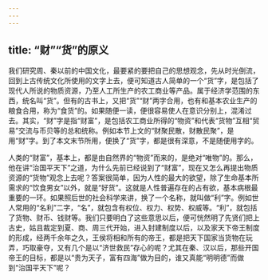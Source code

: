 ```yaml
---
---
---
```

title: “财”“货”的原义
---




我们研究周、秦以前的中国文化，最要紧的要把自己的思想观念，先从时光倒流，回到上古传统文化所使用的文字上去，便可知道古人简单的一个“货”字，是包括了现代人所说的物质资源，乃至人工所生产的农工商业等产品。属于经济学范围的东西，统名叫“货”。但有的古书上，又把“货”“财”两字合用，也有和基本农业生产的粮食合用，称为“食货”的。如果随便一读，便很容易使人在意识分别上，混淆过去。其实，“财”字是指“财富”，是包括农工商业所得的“物资”和代表“货物”互相“贸易”交流与币贝等的总和统称。例如本节上文的“财聚民散，财散民聚”，是用“财”字。到了本文末节所用，便换了“货”字，都是很有深意，不是随便用字的。

人类的“财富”，基本上，都是由自然界的“物资”而来的，是绝对“唯物”的。那么，他在讲“治国平天下”之道，为什么先前已经说到了“财富”，现在又怎么再提出物质资源的“货物”观念上去呢？答案很简单，因为人性的最大的欲望，除了生命基本所需求的“饮食男女”以外，就是“好货”。这就是人性普遍存在的占有欲，基本病根最重要的一环。如果照后世的社会科学来讲，换了一个名称，就叫做“利”字。例如世人常用的“名利”二字，“名”，就包含有权位、权力、权势、权威等。“利”，就包括了货物、财币、钱财等。我们只要明白了这些意思以后，便可恍然明了先贤们把上古史，姑且裁定到夏、商、周三代开始，进入封建制度以后，以及家天下帝王制度的形成，经两千余年之久，王侯将相和所有的帝王，都是把天下国家当货物在玩弄，巧取豪夺，又有几个是以“济世救民”存心的呢？尤其在秦、汉以后，那些开国帝王的目标，都是以“贵为天子，富有四海”做为目的，谁又真能“明明德”而做到“治国平天下”呢？